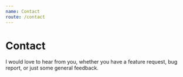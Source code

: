 ```yaml
---
name: Contact
route: /contact
---
```



# Contact

I would love to hear from you, whether you have a feature request, bug report,
or just some general feedback.
